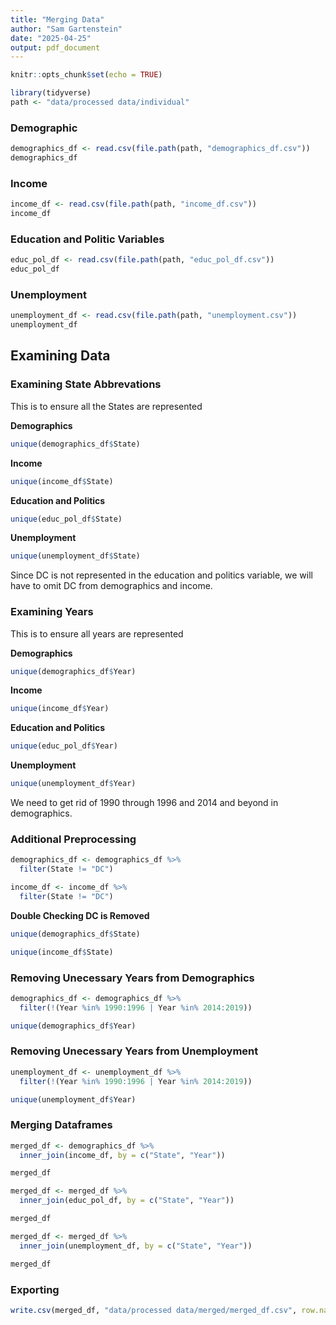 ```yaml
---
title: "Merging Data"
author: "Sam Gartenstein"
date: "2025-04-25"
output: pdf_document
---
```


```r
knitr::opts_chunk$set(echo = TRUE)
```

```r
library(tidyverse)
path <- "data/processed data/individual"
```


### Demographic
```r
demographics_df <- read.csv(file.path(path, "demographics_df.csv"))
demographics_df
```

### Income
```r
income_df <- read.csv(file.path(path, "income_df.csv"))
income_df

```

### Education and Politic Variables
```r
educ_pol_df <- read.csv(file.path(path, "educ_pol_df.csv"))
educ_pol_df

```

### Unemployment
```r
unemployment_df <- read.csv(file.path(path, "unemployment.csv"))
unemployment_df

```

## Examining Data

### Examining State Abbrevations

This is to ensure all the States are represented 

**Demographics**
```r
unique(demographics_df$State)
```

**Income**
```r
unique(income_df$State)
```


**Education and Politics**
```r
unique(educ_pol_df$State)
```

**Unemployment**
```r
unique(unemployment_df$State)
```

Since DC is not represented in the education and politics variable, we will have to omit DC from demographics and income.

### Examining Years

This is to ensure all years are represented 

**Demographics**
```r
unique(demographics_df$Year)
```

**Income**
```r
unique(income_df$Year)
```


**Education and Politics**
```r
unique(educ_pol_df$Year)
```

**Unemployment**
```r
unique(unemployment_df$Year)
```

We need to get rid of 1990 through 1996 and 2014 and beyond in demographics.

### Additional Preprocessing

```r
demographics_df <- demographics_df %>%
  filter(State != "DC")

income_df <- income_df %>%
  filter(State != "DC")
```

**Double Checking DC is Removed**

```r
unique(demographics_df$State)
```

```r
unique(income_df$State)
```

### Removing Unecessary Years from Demographics 

```r
demographics_df <- demographics_df %>%
  filter(!(Year %in% 1990:1996 | Year %in% 2014:2019))
```

```r
unique(demographics_df$Year)

```

### Removing Unecessary Years from Unemployment 

```r
unemployment_df <- unemployment_df %>%
  filter(!(Year %in% 1990:1996 | Year %in% 2014:2019))
```

```r
unique(unemployment_df$Year)

```

### Merging Dataframes 

```r
merged_df <- demographics_df %>%
  inner_join(income_df, by = c("State", "Year"))

merged_df
```

```r
merged_df <- merged_df %>%
  inner_join(educ_pol_df, by = c("State", "Year"))

merged_df
```

```r
merged_df <- merged_df %>%
  inner_join(unemployment_df, by = c("State", "Year"))

merged_df
```

### Exporting 

```r
write.csv(merged_df, "data/processed data/merged/merged_df.csv", row.names = FALSE)

```


